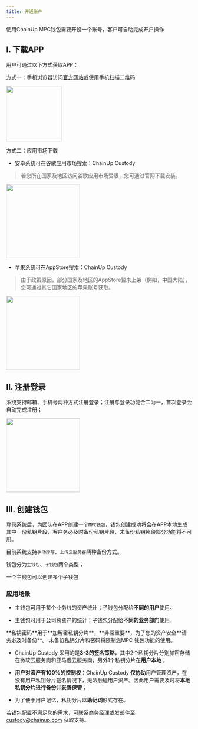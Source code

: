 ```yaml
---
title: 开通账户
---
```



使用ChainUp MPC钱包需要开设一个账号，客户可自助完成开户操作


## I. 下载APP

用户可通过以下方式获取APP：

方式一：手机浏览器访问[官方网站](https://custody.chainup.com/download)或使用手机扫描二维码

<div className="w-full flex items-center justify-center">
    <img src="/images/qr-code-new.png" width="150"/>
</div>


方式二：应用市场下载

* 安卓系统可在谷歌应用市场搜索：ChainUp Custody
> 若您所在国家及地区访问谷歌应用市场受限，您可通过官网下载安装。

<div className="w-full flex items-center justify-center">
    <img src="/images/apis/download1.png" width="200"/>
</div>

* 苹果系统可在AppStore搜索：ChainUp Custody
> 由于政策原因，部分国家及地区的AppStore暂未上架（例如，中国大陆），您可通过其它国家地区的苹果账号获取。

<div className="w-full flex items-center justify-center">
    <img src="/images/apis/download2_cn.png" width="200"/>
</div>


## II. 注册登录

系统支持邮箱、手机号两种方式注册登录；注册与登录功能合二为一，首次登录会自动完成注册；

<div className="w-full flex items-center justify-center">
    <img src="/images/apis/login-cn.png" width="200"/>
</div>


## III. 创建钱包

登录系统后，为团队在APP创建一个`MPC钱包`，钱包创建成功将会在APP本地生成其中一份私钥片段，客户务必及时备份私钥片段，未备份私钥片段部分功能将不可用。

目前系统支持`手动抄写`、`上传云服务器`两种备份方式。

钱包分为`主钱包`、`子钱包`两个类型；

<Tip>
一个主钱包可以创建多个子钱包
</Tip>


### 应用场景

* 主钱包可用于某个业务线的资产统计；子钱包分配给**不同的用户**使用。

* 主钱包可用于公司总资产的统计；子钱包分配给**不同的业务部门**使用。

<Warning>
**私钥密码**用于**加解密私钥分片**，**非常重要**，为了您的资产安全**请务必及时备份**。 未备份私钥分片和密码将限制您MPC 钱包功能的使用。
</Warning>

* ChainUp Custody 采用的是**3-3的签名策略**，其中2个私钥分片分别加密存储在微软云服务商和亚马逊云服务商，另外1个私钥分片在**用户本地**；

* **用户对资产有100%的控制权**：ChainUp Custody **仅协助**用户管理资产，在没有用户私钥分片签名情况下，无法触碰用户资产。因此用户需要及时将**本地私钥分片进行备份并妥善保管**；

* 为了便于用户记忆，私钥分片以**助记词**形式存在。

若钱包配置不满足您的需求，可联系商务经理或发邮件至 custody@chainup.com 获取支持。